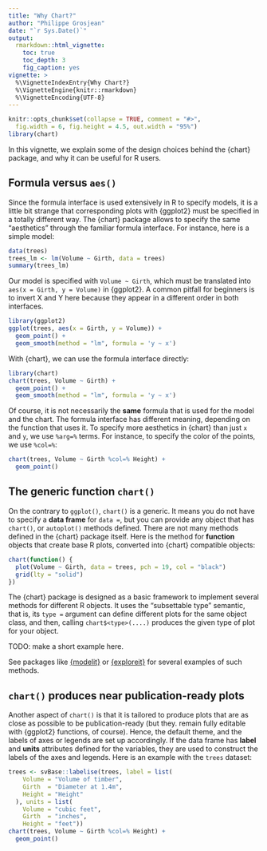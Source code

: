 ```yaml
---
title: "Why Chart?"
author: "Philippe Grosjean"
date: "`r Sys.Date()`"
output:
  rmarkdown::html_vignette:
    toc: true
    toc_depth: 3
    fig_caption: yes
vignette: >
  %\VignetteIndexEntry{Why Chart?}
  %\VignetteEngine{knitr::rmarkdown}
  %\VignetteEncoding{UTF-8}
---
```


```r
knitr::opts_chunk$set(collapse = TRUE, comment = "#>",
  fig.width = 6, fig.height = 4.5, out.width = "95%")
library(chart)
```

In this vignette, we explain some of the design choices behind the {chart} package, and why it can be useful for R users.

## Formula versus `aes()`

Since the formula interface is used extensively in R to specify models, it is a little bit strange that corresponding plots with {ggplot2} must be specified in a totally different way. The {chart} package allows to specify the same "aesthetics" through the familiar formula interface. For instance, here is a simple model:

```r
data(trees)
trees_lm <- lm(Volume ~ Girth, data = trees)
summary(trees_lm)
```
Our model is specified with `Volume ~ Girth`, which must be translated into `aes(x = Girth, y = Volume)` in {ggplot2}. A common pitfall for beginners is to invert X and Y here because they appear in a different order in both interfaces.

```r
library(ggplot2)
ggplot(trees, aes(x = Girth, y = Volume)) +
  geom_point() +
  geom_smooth(method = "lm", formula = 'y ~ x')
```


With {chart}, we can use the formula interface directly:

```r
library(chart)
chart(trees, Volume ~ Girth) +
  geom_point() +
  geom_smooth(method = "lm", formula = 'y ~ x')
```

Of course, it is not necessarily the **same** formula that is used for the model and the chart. The formula interface has different meaning, depending on the function that uses it. To specify more aesthetics in {chart} than just `x` and `y`, we use `%arg=%` terms. For instance, to specify the color of the points, we use `%col=%`:

```r
chart(trees, Volume ~ Girth %col=% Height) +
  geom_point()
```

## The generic function `chart()`

On the contrary to `ggplot()`, `chart()` is a generic. It means you do not have to specify a **data frame** for `data =`, but you can provide any object that has `chart()`, or `autoplot()` methods defined. There are not many methods defined in the {chart} package itself. Here is the method for **function** objects that create base R plots, converted into {chart} compatible objects:

```r
chart(function() {
  plot(Volume ~ Girth, data = trees, pch = 19, col = "black")
  grid(lty = "solid")
})
```

The {chart} package is designed as a basic framework to implement several methods for different R objects. It uses the "subsettable type" semantic, that is, its `type =` argument can define different plots for the same object class, and then, calling `chart$<type>(....)` produces the given type of plot for your object.

TODO: make a short example here.

See packages like [{modelit}](https://www.sciviews.org/modelit/) or [{exploreit}](https://www.sciviews.org/exploreit/) for several examples of such methods.

## `chart()` produces near publication-ready plots

Another aspect of `chart()` is that it is tailored to produce plots that are as close as possible to be publication-ready (but they. remain fully editable with {ggplot2} functions, of course). Hence, the default theme, and the labels of axes or legends are set up accordingly. If the data frame has **label** and **units** attributes defined for the variables, they are used to construct the labels of the axes and legends. Here is an example with the `trees` dataset:

```r
trees <- svBase::labelise(trees, label = list(
    Volume = "Volume of timber",
    Girth  = "Diameter at 1.4m",
    Height = "Height"
  ), units = list(
    Volume = "cubic feet",
    Girth  = "inches",
    Height = "feet"))
chart(trees, Volume ~ Girth %col=% Height) +
  geom_point()
```
